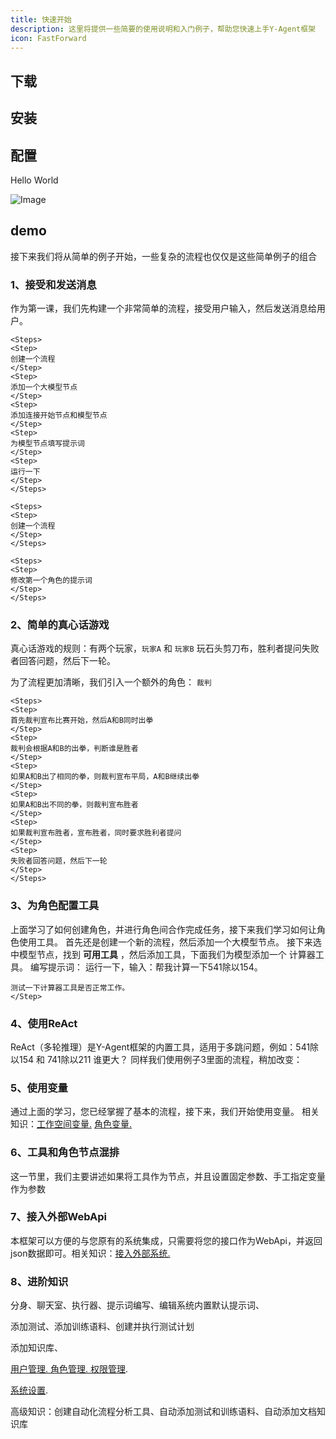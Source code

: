 ```yaml
---
title: 快速开始
description: 这里将提供一些简要的使用说明和入门例子，帮助您快速上手Y-Agent框架
icon: FastForward 
---
```


## 下载

## 安装

## 配置

<Banner changeLayout={false}>Hello World</Banner>

![Image](../imgs/create_flow_dialog.png)

## demo
接下来我们将从简单的例子开始，一些复杂的流程也仅仅是这些简单例子的组合
### 1、接受和发送消息
作为第一课，我们先构建一个非常简单的流程，接受用户输入，然后发送消息给用户。


<Accordions>
  <Accordion title="创建一个最简单的流程">

    <Steps>
    <Step>
    创建一个流程
    </Step>
    <Step>
    添加一个大模型节点
    </Step>
    <Step>
    添加连接开始节点和模型节点
    </Step>
    <Step>
    为模型节点填写提示词
    </Step>
    <Step>
    运行一下
    </Step>
    </Steps>
  </Accordion>

  <Accordion title="接下来我们尝试再添加一个角色 !">

    <Steps>
    <Step>
    创建一个流程
    </Step>
    </Steps>
  </Accordion>

  <Accordion title="将 `notify` 工具换成 `terminate` 试试呢 ？">

    <Steps>
    <Step>
    修改第一个角色的提示词
    </Step>
    </Steps>
  </Accordion>

</Accordions>

### 2、简单的真心话游戏
真心话游戏的规则：有两个玩家，`玩家A` 和 `玩家B` 玩石头剪刀布，胜利者提问失败者回答问题，然后下一轮。

为了流程更加清晰，我们引入一个额外的角色： `裁判`
<Accordions>
  <Accordion title="详细规则如下">

    <Steps>
    <Step>
    首先裁判宣布比赛开始，然后A和B同时出拳
    </Step>
    <Step>
    裁判会根据A和B的出拳，判断谁是胜者
    </Step>
    <Step>
    如果A和B出了相同的拳，则裁判宣布平局，A和B继续出拳
    </Step>
    <Step>
    如果A和B出不同的拳，则裁判宣布胜者
    </Step>
    <Step>
    如果裁判宣布胜者，宣布胜者，同时要求胜利者提问
    </Step>
    <Step>
    失败者回答问题，然后下一轮
    </Step>
    </Steps>
  </Accordion>

</Accordions>

### 3、为角色配置工具

上面学习了如何创建角色，并进行角色间合作完成任务，接下来我们学习如何让角色使用工具。
<Accordions>
  <Accordion title="按照如下步骤操作">
  <Steps> 
    <Step>
    首先还是创建一个新的流程，然后添加一个大模型节点。
    </Step>
    <Step>
    接下来选中模型节点，找到 **可用工具** ，然后添加工具，下面我们为模型添加一个 计算器工具。
    </Step>
    <Step>
    编写提示词：
    </Step>
    <Step>
    运行一下，输入：帮我计算一下541除以154。
    
    测试一下计算器工具是否正常工作。
    </Step>
  </Steps> 
  </Accordion>
</Accordions>

### 4、使用ReAct
ReAct（多轮推理）是Y-Agent框架的内置工具，适用于多跳问题，例如：541除以154 和 741除以211 谁更大？
<Accordions>
  <Accordion title="使用ReAct">
  <Steps>
    <Step>
      同样我们使用例子3里面的流程，稍加改变：
    </Step>
  </Steps> 
  </Accordion>
</Accordions>

### 5、使用变量

通过上面的学习，您已经掌握了基本的流程，接下来，我们开始使用变量。 相关知识：[工作空间变量.](TODO：url) [角色变量.](TODO：url) 

### 6、工具和角色节点混排

这一节里，我们主要讲述如果将工具作为节点，并且设置固定参数、手工指定变量作为参数

### 7、接入外部WebApi

本框架可以方便的与您原有的系统集成，只需要将您的接口作为WebApi，并返回json数据即可。相关知识：[接入外部系统.](TODO：url)

### 8、进阶知识

分身、聊天室、执行器、提示词编写、编辑系统内置默认提示词、

添加测试、添加训练语料、创建并执行测试计划

添加知识库、

[用户管理. 角色管理. 权限管理](/docs/y-agent/authorization#新增用户).

[系统设置](/docs/y-agent/sys_setting).

高级知识：创建自动化流程分析工具、自动添加测试和训练语料、自动添加文档知识库



